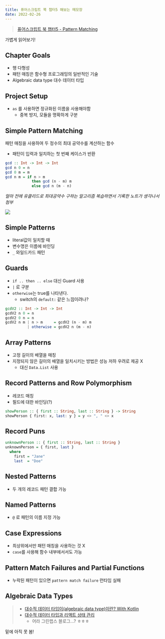 ```yaml
---
title: 퓨어스크립트 북 챕터5 해보는 메모장
date: 2022-02-26
---
```


> [퓨어스크립트 북 챕터5 - Pattern Matching](https://book.purescript.org/chapter5.html)

가볍게 읽어보기!

## Chapter Goals

- 행 다형성
- 패턴 매칭은 함수형 프로그래밍의 일반적인 기술
- Algebraic data type 대수 데이터 타입

## Project Setup

- `as` 를 사용하면 정규화된 이름을 사용해야함
    - 중복 방지, 모듈을 명확하게 구분

## Simple Pattern Matching

패턴 매칭을 사용하여 두 정수의 최대 공약수를 계산하는 함수

- 패턴이 입력과 일치하는 첫 번째 케이스가 반환

```purescript
gcd :: Int -> Int -> Int
gcd n 0 = n
gcd 0 m = m
gcd n m = if n > m
            then gcd (n - m) m
            else gcd n (m - n)
```

*얼마 전에 유클리드로 최대공약수 구하는 알고리즘 복습하면서 기록한 노트가 생각나서 첨부*

![](/note/purescript/purescript-book-chapter5/Euclidean.jpeg)

## Simple Patterns

- literal값이 일치할 때
- 변수명은 이름에 바인딩
- `_` 와일드카드 패턴

## Guards

- `if .. then .. else` 대신 Guard 사용
- `|` 로 구분
- `otherwise`는 true를 나타낸다.
    - switch의 `default:` 같은 느낌이려나?


```purescript
gcdV2 :: Int -> Int -> Int
gcdV2 n 0 = n
gcdV2 0 n = n
gcdV2 n m | n > m     = gcdV2 (n - m) m
          | otherwise = gcdV2 n (m - n)
```

## Array Patterns

- 고정 길이의 배열을 매칭
- 지정되지 않은 길이의 배열을 일치시키는 방법은 성능 저하 우려로 제공 X
    - 대신 `Data.List` 사용

## Record Patterns and Row Polymorphism

- 레코드 매칭
- 필드에 대한 바인딩(?)

```purescript
showPerson :: { first :: String, last :: String } -> String
showPerson { first: x, last: y } = y <> ", " <> x
```

## Record Puns

```purescript
unknownPerson :: { first :: String, last :: String }
unknownPerson = { first, last }
  where
    first = "Jane"
    last  = "Doe"
```

## Nested Patterns

- 두 개의 레코드 패턴 결합 가능

## Named Patterns

- `@` 로 패턴의 이름 지정 가능

## Case Expressions

- 최상위에서만 패턴 매칭을 사용하는 것 X
- `case`를 사용해 함수 내부에서서도 가능

## Pattern Match Failures and Partial Functions

- 누락된 패턴이 있으면 `pattern match failure` 런타임 실패

## Algebraic Data Types

> - [대수적 데이터 타입이(algebraic data type)이란? With Kotlin](https://medium.com/@lazysoul/%EB%8C%80%EC%88%98%EC%A0%81-%EB%8D%B0%EC%9D%B4%ED%84%B0-%ED%83%80%EC%9E%85%EC%9D%B4-algebraic-data-type-%EC%9D%B4%EB%9E%80-26d9e73d96b6)
> - [대수적 데이터 타입과 리액트 상태 관리](https://green-labs.github.io/algebraic-data-type)
>   - 어라 그린랩스 블로그...? ㅎㅎㅎ

밑에 아직 못 봄!


